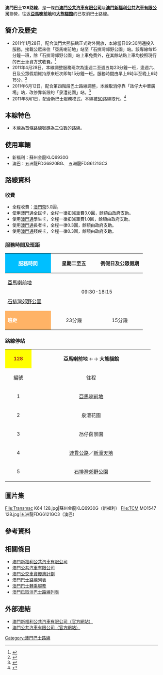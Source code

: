 {{澳門巴士路線基礎資訊
|路線號碼=128
|代表圖像=Transmac K64 128.jpg
|圖像尺寸=300
|代表圖像二=TCM MO1547 128.jpg
|圖像尺寸二=300
|代表圖像三=
|圖像尺寸三=
|經營者=澳門新福利公共汽車有限公司
|經營者二=澳門公共汽車有限公司
|所屬車廠=
|路線用車=新福利：蘇州金龍KLQ6930G<br />澳巴：五洲龍FDG6920BG、五洲龍FDG6121GC3  
|路線性質=雙向線
|路綫資訊=
|起點站=[[亞馬喇前地_(巴士總站)|亞馬喇前地]]
|途經地點=
|去程途經地點=[[嘉樂庇總督大橋|嘉樂庇總督大橋]]、氹仔市區、[[路氹連貫公路|路氹連貫公路]]
|回程途經地點=[[路氹連貫公路|路氹連貫公路]]、氹仔市區、[[嘉樂庇總督大橋|嘉樂庇總督大橋]]
|終點站=[[石排灣郊野公園|石排灣郊野公園]]
|全程行駛里程=
|單程行駛里程=
|全程行車時間=
|單程行車時間=
|開辦日期=2011年1月28日
|停辦日期=2011年8月1日
|服務時間=星期二至日09:30-18:15
|起點站服務時間=
|終點站服務時間=
|班次頻率=週二至週五：23分鐘<br />週六、日及公眾假期：15分鐘
|全程收費=5.0
|收費備註=
|分段收費站點=
|去程分段收費站點=
|回程分段收費站點=
|服務時間以外替代路線=
|主要競爭交通=[[澳門巴士15路線|15]]、[[澳門巴士21路線|21]]、[[澳門巴士21A路線|21A]]、[[澳門巴士25路線|25]]、[[澳門巴士26路線|26]]、[[澳門巴士26A路線|26A]]
|備註=
}}

'''澳門巴士128路線'''，是一條由'''[[澳門公共汽車有限公司|澳門公共汽車有限公司]]'''及'''[[澳門新福利公共汽車有限公司|澳門新福利公共汽車有限公司]]'''聯營，往返'''[[亞馬喇前地_(巴士總站)|亞馬喇前地]]'''和'''[[石排灣郊野公園|大熊貓館]]'''的已取消巴士路線。

== 簡介及歷史 ==
* 2011年1月28日，配合澳門大熊貓館正式對外開放，本線當日09:30開通投入服務，接載公眾來往「亞馬喇前地」站至「石排灣郊野公園」站。該專線每15分鐘一班，除「石排灣郊野公園」站上車免費外，在其餘站點上車均按照現行的巴士車資方式收費。<ref>{{cite news |title=熊貓館穿梭巴士專線周五開通 方便公眾前往參觀 |url=http://www.gcs.gov.mo/showNews.php?PageLang=C&DataUcn=50750 |publisher=[[交通事務局|交通事務局]] |date=2011-01-26 |accessdate=2016-11-20 |archive-date=2020-11-27 |archive-url=https://web.archive.org/web/20201127071307/https://www.gcs.gov.mo/showNews.php?DataUcn=50750&PageLang=C |dead-url=no }}</ref>
* 2011年4月28日，本線調整服務班次為逢週二至週五每23分鐘一班，逢週六、日及公眾假期維持原來班次即每15分鐘一班。服務時間由早上9時半至晚上6時15分。<ref>{{cite news |title=熊貓館穿梭巴士專線明日（28日）起調整服務班次 |url=http://www.gcs.gov.mo/showNews.php?PageLang=C&DataUcn=53013 |publisher=[[交通事務局|交通事務局]] |date=2011-04-27}}</ref>
* 2011年6月12日，配合第四階段巴士路線調整，本線取消停靠「氹仔大中華廣場」站，改停靠新設的「泉澧花園」站。<ref>{{cite news |title=第四階段巴士路線調整明日(12日)實施 |url=http://www.gcs.gov.mo/showNews.php?PageLang=C&DataUcn=54119 |publisher=[[交通事務局|交通事務局]] |date=2011-06-11 |accessdate=2016-11-20 |archive-date=2020-11-27 |archive-url=https://web.archive.org/web/20201127061442/https://www.gcs.gov.mo/showNews.php?DataUcn=54119&PageLang=C |dead-url=no }}</ref>
* 2011年8月1日，配合新巴士服務模式，本線被[[澳門巴士50路線|50]]路線取代。<ref>{{cite news |title=政府投入大量資源改善搭車難　 新巴士服務模式8月投入運作 |url=http://www.gcs.gov.mo/showNews.php?PageLang=C&DataUcn=54480 |publisher=[[交通事務局|交通事務局]] |date=2011-06-28}}</ref>

==本線特色==
*本線為首條路線號碼為三位數的路線。

== 使用車輛 ==
*新福利：蘇州金龍KLQ6930G
*澳巴：五洲龍FDG6920BG、 五洲龍FDG6121GC3

== 路線資料 ==
===收費===
*全程收費：[[澳門幣|澳門幣]]5.0圓。
*使用[[澳門通|澳門通]]全民卡，全程一律扣減車費3.0圓，餘額由政府支助。
*使用[[澳門通|澳門通]]學生卡，全程一律扣減車費1.0圓，餘額由政府支助。
*使用[[澳門通|澳門通]]長者卡，全程一律0.3圓，餘額由政府支助。
*使用[[澳門通|澳門通]]殘疾卡，全程一律0.3圓，餘額由政府支助。

===服務時間及班距===
{| class="grey sortable wikitable" style="width:80%" 
|-
!style="background:#00BFFF; color:white" width="30%" |'''服務時間'''
! width="30%" |星期二至五
! width="30%" |例假日及公眾假期
|-
! [[亞馬喇前地_(巴士總站)|亞馬喇前地]]
| align="center" rowspan=2 colspan=2| 09:30-18:15
|-
! [[石排灣郊野公園|石排灣郊野公園]]
|-
!style="background:#FFB366; color:white" width="30%"|'''班距'''
| align="center" width="30%" | 23分鐘
| align="center" width="30%" | 15分鐘
|}

=== 路線停站 ===
{| border="1" cellpadding="4" cellspacing="0" style="margin: 1em 1em 1em 0; background: #F9F9F9; border: 1px #AAA solid; border-collapse: collapse; font-size: 100%;"
|-
| align=center style="background: yellow; color: brown" | '''128'''
| align=center colspan=2| '''亞馬喇前地''' ←→ '''大熊貓館'''
|-
! align=center width=10% bgcolor="silver"| 編號
! align=center width=45% bgcolor="silver"| 往程
! align=center width=45% bgcolor="silver"| 返程
|-
|1  || [[亞馬喇前地_(巴士總站)|亞馬喇前地]]  || [[石排灣郊野公園|石排灣郊野公園]]
|-
|2  || 泉澧花園  || [[路氹連貫公路|連貫公路]]／[[威尼斯人|威尼斯人]]
|-
|3  || 氹仔茵景園  || 亞利雅架前地
|-
|4  || [[路氹連貫公路|連貫公路]]／[[新濠天地|新濠天地]]  || 氹仔電訊
|-
|5  || [[石排灣郊野公園|石排灣郊野公園]]  || [[亞馬喇前地_(巴士總站)|亞馬喇前地]]
|}

==圖片集==
<gallery>
File:Transmac K64 128.jpg|蘇州金龍KLQ6930G（新福利）
File:TCM MO1547 128.jpg|五洲龍FDG6121GC3（澳巴）
</gallery>

==參考資料==
{{reflist}}
==相關條目==
*[[澳門新福利公共汽車有限公司|澳門新福利公共汽車有限公司]]
*[[澳門公共汽車有限公司|澳門公共汽車有限公司]]
*[[澳門公交車資優惠計劃|澳門公交車資優惠計劃]]
*[[澳門巴士路線列表|澳門巴士路線列表]]
*[[澳門巴士轉乘服務|澳門巴士轉乘服務]]
*[[澳門已取消巴士路線列表|澳門已取消巴士路線列表]]

== 外部連結 ==
*[http://www.transmac.com.mo 澳門新福利公共汽車有限公司（官方網站）] {{Wayback|url=http://www.transmac.com.mo/ |date=20100310023129 }}
*[http://www.tcm.com.mo 澳門公共汽車有限公司（官方網站）] {{Wayback|url=http://www.tcm.com.mo/ |date=20090227080458 }}
{{澳門巴士路線列表}}
[[Category:澳門巴士路線|Category:澳門巴士路線]]